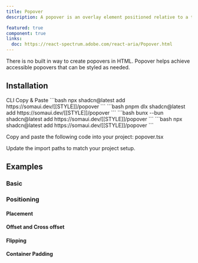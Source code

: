 ```yaml
---
title: Popover
description: A popover is an overlay element positioned relative to a trigger.

featured: true
component: true
links:
  doc: https://react-spectrum.adobe.com/react-aria/Popover.html
---
```


There is no built in way to create popovers in HTML. Popover helps achieve accessible popovers that can be styled as needed.

<ComponentPreview name="popover-demo" />

## Installation

<Tabs defaultValue="cli">

<TabsList>
  <TabsTrigger value="cli">CLI</TabsTrigger>
  <TabsTrigger value="manual">Copy & Paste</TabsTrigger>
</TabsList>

<TabsContent value="cli">

<PackageManagerTabs>
  <PackageManagerContent value="npm">
    ```bash
    npx shadcn@latest add https://somaui.dev/[[STYLE]]/popover
    ```
  </PackageManagerContent>
  <PackageManagerContent value="pnpm">
    ```bash
    pnpm dlx shadcn@latest add https://somaui.dev/[[STYLE]]/popover
    ```

  </PackageManagerContent>
  <PackageManagerContent value="bun">
    ```bash
    bunx --bun shadcn@latest add https://somaui.dev/[[STYLE]]/popover
    ```
  </PackageManagerContent>
  <PackageManagerContent value="yarn">
    ```bash 
    npx shadcn@latest add https://somaui.dev/[[STYLE]]/popover
    ```
  </PackageManagerContent>
</PackageManagerTabs>

</TabsContent>

<TabsContent value="manual">

<Steps>

<Step>Copy and paste the following code into your project: popover.tsx</Step>

<ComponentSource name="popover" />

<Step>Update the import paths to match your project setup.</Step>

</Steps>

</TabsContent>

</Tabs>

## Examples

### Basic

<ComponentPreview name="popover-demo" />

### Positioning

#### Placement

<ComponentPreview name="popover-position" />

#### Offset and Cross offset

<ComponentPreview name="popover-offset" />

<ComponentPreview name="popover-cross-offset" />

#### Flipping

<ComponentPreview name="popover-flipping" />

#### Container Padding

<ComponentPreview name="popover-container-padding" />
